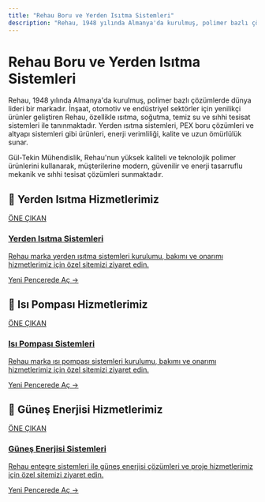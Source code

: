 ```yaml
---
title: "Rehau Boru ve Yerden Isıtma Sistemleri"
description: "Rehau, 1948 yılında Almanya'da kurulmuş, polimer bazlı çözümlerde dünya lideri bir markadır. İnşaat, otomotiv ve endüstriyel sektörler için yenilikçi ürünler..."
---
```


# Rehau Boru ve Yerden Isıtma Sistemleri

Rehau, 1948 yılında Almanya'da kurulmuş, polimer bazlı çözümlerde dünya lideri bir markadır. İnşaat, otomotiv ve endüstriyel sektörler için yenilikçi ürünler geliştiren Rehau, özellikle ısıtma, soğutma, temiz su ve sıhhi tesisat sistemleri ile tanınmaktadır. Yerden ısıtma sistemleri, PEX boru çözümleri ve altyapı sistemleri gibi ürünleri, enerji verimliliği, kalite ve uzun ömürlülük sunar.

Gül-Tekin Mühendislik, Rehau'nun yüksek kaliteli ve teknolojik polimer ürünlerini kullanarak, müşterilerine modern, güvenilir ve enerji tasarruflu mekanik ve sıhhi tesisat çözümleri sunmaktadır.

## 🌟 Yerden Isıtma Hizmetlerimiz

<a href="https://yerden-isitma.gul-tekinmuhendislik.com/" target="_blank" rel="noopener noreferrer" class="link-card featured">
  <div class="link-card-content">
    <span class="badge">ÖNE ÇIKAN</span>
    <h3>Yerden Isıtma Sistemleri</h3>
    <p>Rehau marka yerden ısıtma sistemleri kurulumu, bakımı ve onarımı hizmetlerimiz için özel sitemizi ziyaret edin.</p>
    <span class="link-card-cta">Yeni Pencerede Aç →</span>
  </div>
</a>

## 🌟 Isı Pompası Hizmetlerimiz

<a href="https://isi-pompasi.gul-tekinmuhendislik.com/" target="_blank" rel="noopener noreferrer" class="link-card featured">
  <div class="link-card-content">
    <span class="badge">ÖNE ÇIKAN</span>
    <h3>Isı Pompası Sistemleri</h3>
    <p>Rehau marka ısı pompası sistemleri kurulumu, bakımı ve onarımı hizmetlerimiz için özel sitemizi ziyaret edin.</p>
    <span class="link-card-cta">Yeni Pencerede Aç →</span>
  </div>
</a>

## 🌟 Güneş Enerjisi Hizmetlerimiz

<a href="https://gunes-enerjisi.gul-tekinmuhendislik.com" target="_blank" rel="noopener noreferrer" class="link-card featured">
  <div class="link-card-content">
    <span class="badge">ÖNE ÇIKAN</span>
    <h3>Güneş Enerjisi Sistemleri</h3>
    <p>Rehau entegre sistemleri ile güneş enerjisi çözümleri ve proje hizmetlerimiz için özel sitemizi ziyaret edin.</p>
    <span class="link-card-cta">Yeni Pencerede Aç →</span>
  </div>
</a>
